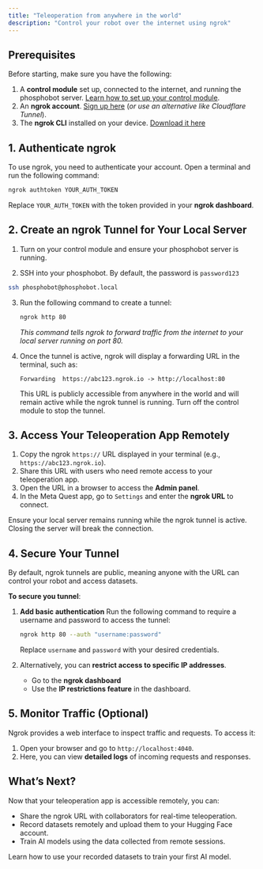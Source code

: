 ```yaml
---
title: "Teleoperation from anywhere in the world"
description: "Control your robot over the internet using ngrok"
---
```


## Prerequisites

Before starting, make sure you have the following:

1. A **control module** set up, connected to the internet, and running the phosphobot server. [Learn how to set up your control module](/unboxings/dk1).
2. An **ngrok account**. [Sign up here](https://ngrok.com/) (*or use an alternative like Cloudflare Tunnel*).
3. The **ngrok CLI** installed on your device. [Download it here](https://ngrok.com/download)

## 1. Authenticate ngrok

To use ngrok, you need to authenticate your account. Open a terminal and run the following command: 

   ```bash
   ngrok authtoken YOUR_AUTH_TOKEN
   ```

   Replace `YOUR_AUTH_TOKEN` with the token provided in your **ngrok dashboard**.


## 2. Create an ngrok Tunnel for Your Local Server

1. Turn on your control module and ensure your phosphobot server is running.

2. SSH into your phosphobot. By default, the password is `password123`

```bash
ssh phosphobot@phosphobot.local
```

3. Run the following command to create a tunnel:

   ```bash
   ngrok http 80
   ```

   *This command tells ngrok to forward traffic from the internet to your local server running on port 80.*

4. Once the tunnel is active, ngrok will display a forwarding URL in the terminal, such as:

   ```
   Forwarding  https://abc123.ngrok.io -> http://localhost:80
   ```

   This URL is publicly accessible from anywhere in the world and will remain active while the ngrok tunnel is running. Turn off the control module to stop the tunnel.

## 3. Access Your Teleoperation App Remotely

1. Copy the ngrok `https://` URL displayed in your terminal (e.g., `https://abc123.ngrok.io`).
2. Share this URL with users who need remote access to your teleoperation app.
3. Open the URL in a browser to access the **Admin panel**.
4. In the Meta Quest app, go to `Settings` and enter the **ngrok URL** to connect.

<Note>Ensure your local server remains running while the ngrok tunnel is active. Closing the server will break the connection.</Note>


## 4. Secure Your Tunnel

<Warning>By default, ngrok tunnels are public, meaning anyone with the URL can control your robot and access datasets. </Warning>

**To secure you tunnel**:
1. **Add basic authentication**
Run the following command to require a username and password to access the tunnel:

   ```bash
   ngrok http 80 --auth "username:password"
   ```

   Replace `username` and `password` with your desired credentials.

2. Alternatively, you can **restrict access to specific IP addresses**.
   - Go to the **ngrok dashboard** 
   - Use the **IP restrictions feature** in the dashboard.


## 5. Monitor Traffic (Optional)

Ngrok provides a web interface to inspect traffic and requests. To access it:

1. Open your browser and go to `http://localhost:4040`.
2. Here, you can view **detailed logs** of incoming requests and responses.


## What’s Next?

Now that your teleoperation app is accessible remotely, you can:

- Share the ngrok URL with collaborators for real-time teleoperation.
- Record datasets remotely and upload them to your Hugging Face account.
- Train AI models using the data collected from remote sessions.

<Card
  title="Train Your First AI Model"
  icon="robot"
  iconType="regular"
  href="/learn/ai-models">
    Learn how to use your recorded datasets to train your first AI model.
</Card>